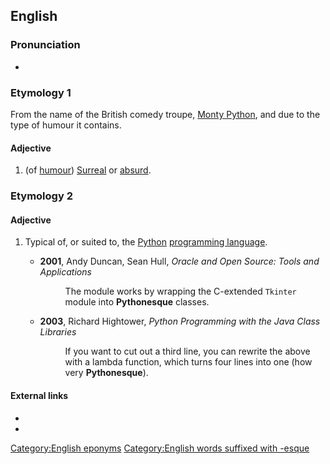 ==English==

===Pronunciation===
*{{audio|en-uk-Pythonesque.ogg|Audio (UK)}}

===Etymology 1===
From the name of the British comedy troupe, [[Monty Python]], and due to the type of humour it contains.

====Adjective====
{{en-adj}}

# (of [[humour]]) [[surreal|Surreal]] or [[absurd]].

===Etymology 2===

====Adjective====
{{en-adj}}

# {{context|computing|informal|lang=en}} Typical of, or suited to, the [[Python]] [[programming language]].
#* '''2001''', Andy Duncan, Sean Hull, ''Oracle and Open Source: Tools and Applications''
#*: The module works by wrapping the C-extended <code>Tkinter</code> module into '''Pythonesque''' classes.
#* '''2003''', Richard Hightower, ''Python Programming with the Java Class Libraries''
#*: If you want to cut out a third line, you can rewrite the above with a lambda function, which turns four lines into one (how very '''Pythonesque''').


====External links====
* {{pedialite|Monty Python}}
* {{pedialite|Monty Python's Flying Circus}}
[[Category:English eponyms]]
[[Category:English words suffixed with -esque]]
